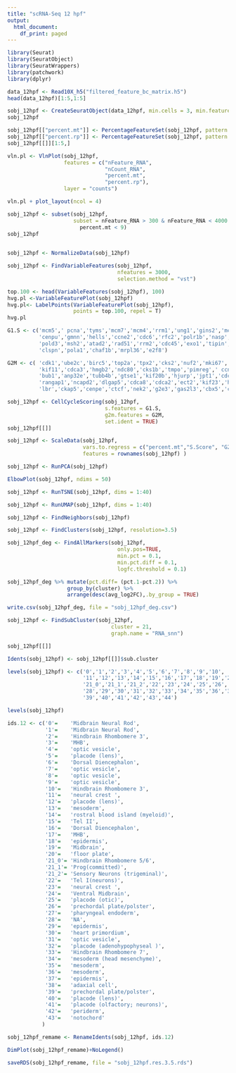 ```yaml
---
title: "scRNA-Seq 12 hpf"
output:
  html_document:
    df_print: paged
---
```


```r
library(Seurat)
library(SeuratObject)
library(SeuratWrappers)
library(patchwork)
library(dplyr) 
```


```r
data_12hpf <- Read10X_h5("filtered_feature_bc_matrix.h5")
head(data_12hpf)[1:5,1:5]
```
```r
sobj_12hpf <- CreateSeuratObject(data_12hpf, min.cells = 3, min.features = 200, project = "12_hpf")
sobj_12hpf
```


```r
sobj_12hpf[["percent.mt"]] <- PercentageFeatureSet(sobj_12hpf, pattern = "^mt-")
sobj_12hpf[["percent.rp"]] <- PercentageFeatureSet(sobj_12hpf, pattern = "^rp[sl]")
sobj_12hpf[[]][1:5,]

```
```r
vln.pl <- VlnPlot(sobj_12hpf, 
                  features = c("nFeature_RNA", 
                               "nCount_RNA", 
                               "percent.mt", 
                               "percent.rp"),
                  layer = "counts")

vln.pl + plot_layout(ncol = 4)
```

```r
sobj_12hpf <- subset(sobj_12hpf, 
                     subset = nFeature_RNA > 300 & nFeature_RNA < 4000 & 
                       percent.mt < 9)
sobj_12hpf
                      
```

```r
sobj_12hpf <- NormalizeData(sobj_12hpf)

```

```r
sobj_12hpf <- FindVariableFeatures(sobj_12hpf, 
                                   nfeatures = 3000, 
                                   selection.method = "vst")
```

```r
top.100 <- head(VariableFeatures(sobj_12hpf), 100)
hvg.pl <-VariableFeaturePlot(sobj_12hpf)
hvg.pl<- LabelPoints(VariableFeaturePlot(sobj_12hpf), 
                     points = top.100, repel = T)
hvg.pl
```

```r
G1.S <- c('mcm5',' pcna','tyms','mcm7','mcm4','rrm1','ung1','gins2','mcm6','cdca7','dtl','prim1','uhrf1',
          'cenpu','gmnn','hells','ccne2','cdc6','rfc2','polr1b','nasp','rad51ap1','wdr76','slbp','ubr7',
          'pold3','msh2','atad2','rad51','rrm2','cdc45','exo1','tipin','dscc1','blm','casbap2','usp1',
          'clspn','pola1','chaf1b','mrpl36','e2f8')
```

```r
G2M <- c( 'cdk1','ube2c','birc5','top2a','tpx2','cks2','nuf2','mki67','tacc3','cenpf','smc4','ckap4',
          'kif11','cdca3','hmgb2','ndc80','cks1b','tmpo','pimreg',' ccnb2','ckap2l','ckap2','aurkb',
          'bub1','anp32e','tubb4b','gtse1','kif20b','hjurp','jpt1','cdc20',	'ttk','cdc25c',	'kif2c',
          'rangap1','ncapd2','dlgap5','cdca8','cdca2','ect2','kif23','hmmr','aurka','psrc1','anln',
          'lbr','ckap5','cenpe','ctcf','nek2','g2e3','gas2l3','cbx5','cenpa')
```

```r
sobj_12hpf <- CellCycleScoring(sobj_12hpf, 
                               s.features = G1.S,
                               g2m.features = G2M, 
                               set.ident = TRUE)
sobj_12hpf[[]]
```
```r
sobj_12hpf <- ScaleData(sobj_12hpf,
                        vars.to.regress = c("percent.mt","S.Score", "G2M.Score"),
                        features = rownames(sobj_12hpf) )

```
```r
sobj_12hpf <- RunPCA(sobj_12hpf)
```

```r
ElbowPlot(sobj_12hpf, ndims = 50)
```

```r
sobj_12hpf <- RunTSNE(sobj_12hpf, dims = 1:40) 

```

```r
sobj_12hpf <- RunUMAP(sobj_12hpf, dims = 1:40)
```

```r
sobj_12hpf <- FindNeighbors(sobj_12hpf)

```

```r
sobj_12hpf <- FindClusters(sobj_12hpf, resolution=3.5)
```

```r
sobj_12hpf_deg <- FindAllMarkers(sobj_12hpf, 
                                   only.pos=TRUE,
                                   min.pct = 0.1, 
                                   min.pct.diff = 0.1, 
                                   logfc.threshold = 0.1)
```

```r
sobj_12hpf_deg %>% mutate(pct.diff= (pct.1-pct.2)) %>% 
                   group_by(cluster) %>% 
                   arrange(desc(avg_log2FC),.by_group = TRUE)
```

```r
write.csv(sobj_12hpf_deg, file = "sobj_12hpf_deg.csv")
```


```r
sobj_12hpf <- FindSubCluster(sobj_12hpf,
                                 cluster = 21, 
                                 graph.name = "RNA_snn")

```

```r
sobj_12hpf[[]]
```

```r
Idents(sobj_12hpf) <- sobj_12hpf[[]]$sub.cluster
```

```r
levels(sobj_12hpf) <- c('0','1','2','3','4','5','6','7','8','9','10',	
                        '11','12','13','14','15','16','17','18','19','20',
                        '21_0','21_1','21_2','22','23','24','25','26','27',
                        '28','29','30','31','32','33','34','35','36','37','38',
                        '39','40','41','42','43','44')
```
```r
levels(sobj_12hpf)
```


```r
ids.12 <- c('0'=	'Midbrain Neural Rod',
            '1'=	'Midbrain Neural Rod',
            '2'=	'Hindbrain Rhombomere 3',
            '3'=	'MHB',
            '4'=	'optic vesicle',
            '5'=	'placode (lens)',
            '6'=	'Dorsal Diencephalon',
            '7'=	'optic vesicle',
            '8'=	'optic vesicle',
            '9'=	'optic vesicle',
            '10'=	'Hindbrain Rhombomere 3',
            '11'=	'neural crest ',
            '12'=	'placode (lens)',
            '13'=	'mesoderm',
            '14'=	'rostral blood island (myeloid)',
            '15'=	'Tel II',
            '16'=	'Dorsal Diencephalon',
            '17'=	'MHB',
            '18'=	'epidermis',
            '19'=	'Midbrain',
            '20'=	'floor plate',
            '21_0'=	'Hindbrain Rhombomere 5/6',
            '21_1'=	'Prog(committed)',
            '21_2'=	'Sensory Neurons (trigeminal)',
            '22'=	'Tel I(neurons)',
            '23'=	'neural crest ',
            '24'=	'Ventral Midbrain',
            '25'=	'placode (otic)',
            '26'=	'prechordal plate/polster',
            '27'=	'pharyngeal endoderm',
            '28'=	'NA',
            '29'=	'epidermis',
            '30'=	'heart primordium',
            '31'=	'optic vesicle',
            '32'=	'placode (adenohypophyseal )',
            '33'=	'Hindbrain Rhombomere 7',
            '34'=	'mesoderm (head mesenchyme)',
            '35'=	'mesoderm',
            '36'=	'mesoderm',
            '37'=	'epidermis',
            '38'=	'adaxial cell',
            '39'=	'prechordal plate/polster',
            '40'=	'placode (lens)',
            '41'=	'placode (olfactory; neurons)',
            '42'=	'periderm',
            '43'=	'notochord'
           )
```

```r
sobj_12hpf_remame <- RenameIdents(sobj_12hpf, ids.12) 
```

```r
DimPlot(sobj_12hpf_remame)+NoLegend()
```

```r
saveRDS(sobj_12hpf_remame, file = "sobj_12hpf.res.3.5.rds")
```



